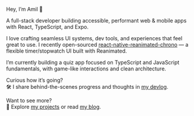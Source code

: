 Hey, I’m Amil 👋

A full-stack developer building accessible, performant web & mobile apps with React, TypeScript, and Expo.

I love crafting seamless UI systems, dev tools, and experiences that feel great to use. I recently open-sourced [react-native-reanimated-chrono](https://www.npmjs.com/package/react-native-reanimated-chrono) — a flexible timer/stopwatch UI built with Reanimated.

I’m currently building a quiz app focused on TypeScript and JavaScript fundamentals, with game-like interactions and clean architecture.

Curious how it’s going? <br />
🛠️ I share behind-the-scenes progress and thoughts in [my devlog](/devlog/quizcript).

Want to see more?<br />
📌 Explore [my projects](/projects) or read [my blog](/blog).
